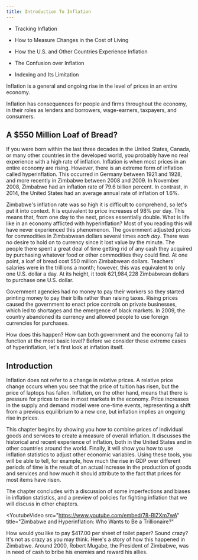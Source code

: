 ```yaml
---
title: Introduction To Inflation
---
```


<Info title='In this chapter, you will learn about:'>

- Tracking Inflation

- How to Measure Changes in the Cost of Living

- How the U.S. and Other Countries Experience Inflation
- The Confusion over Inflation

- Indexing and Its Limitation

</Info>

Inflation is a general and ongoing rise in the level of prices in an entire economy.

Inflation has consequences for people and firms throughout the economy, in their roles as lenders and borrowers, wage-earners, taxpayers, and consumers.

## A $550 Million Loaf of Bread?

If you were born within the last three decades in the United States, Canada, or many other countries in the developed world, you probably have no real experience with a high rate of inflation. Inflation is when most prices in an entire economy are rising. However, there is an extreme form of inflation called hyperinflation. This occurred in Germany between 1921 and 1928, and more recently in Zimbabwe between 2008 and 2009. In November 2008, Zimbabwe had an inflation rate of 79.6 billion percent. In contrast, in 2014, the United States had an average annual rate of inflation of 1.6%.

Zimbabwe's inflation rate was so high it is difficult to comprehend, so let's put it into context. It is equivalent to price increases of 98% per day. This means that, from one day to the next, prices essentially double. What is life like in an economy afflicted with hyperinflation? Most of you reading this will have never experienced this phenomenon. The government adjusted prices for commodities in Zimbabwean dollars several times _each day_. There was no desire to hold on to currency since it lost value by the minute. The people there spent a great deal of time getting rid of any cash they acquired by purchasing whatever food or other commodities they could find. At one point, a loaf of bread cost 550 million Zimbabwean dollars. Teachers' salaries were in the trillions a month; however, this was equivalent to only one U.S. dollar a day. At its height, it took 621,984,228 Zimbabwean dollars to purchase one U.S. dollar.

Government agencies had no money to pay their workers so they started printing money to pay their bills rather than raising taxes. Rising prices caused the government to enact price controls on private businesses, which led to shortages and the emergence of black markets. In 2009, the country abandoned its currency and allowed people to use foreign currencies for purchases.

<Callout>
  How does this happen? How can both government and the economy fail to function
  at the most basic level? Before we consider these extreme cases of
  hyperinflation, let's first look at inflation itself.
</Callout>

## Introduction

Inflation does not refer to a change in relative prices. A relative price change occurs when you see that the price of tuition has risen, but the price of laptops has fallen. Inflation, on the other hand, means that there is pressure for prices to rise in most markets in the economy. Price increases in the supply and demand model were one-time events, representing a shift from a previous equilibrium to a new one, but inflation implies an ongoing rise in prices.

This chapter begins by showing you how to combine prices of individual goods and services to create a measure of overall inflation. It discusses the historical and recent experience of inflation, both in the United States and in other countries around the world. Finally, it will show you how to use inflation statistics to adjust other economic variables. Using these tools, you will be able to tell, for example, how much the rise in GDP over different periods of time is the result of an actual increase in the production of goods and services and how much it should attribute to the fact that prices for most items have risen.

The chapter concludes with a discussion of some imperfections and biases in inflation statistics, and a preview of policies for fighting inflation that we will discuss in other chapters.

<YoutubeVideo
  src="https://www.youtube.com/embed/78-BlZXm7wA"
  title="Zimbabwe and Hyperinflation: Who Wants to Be a Trillionaire?"
>

How would you like to pay $417.00 per sheet of toilet paper? Sound crazy? It's not as crazy as you may think. Here's a story of how this happened in Zimbabwe. Around 2000, Robert Mugabe, the President of Zimbabwe, was in need of cash to bribe his enemies and reward his allies.

</YoutubeVideo>
